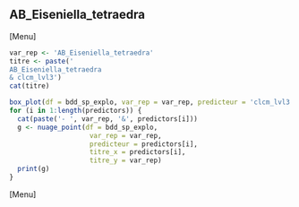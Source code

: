 ##  AB_Eiseniella_tetraedra
[Menu]
```r
var_rep <- 'AB_Eiseniella_tetraedra'
titre <- paste('
AB_Eiseniella_tetraedra
& clcm_lvl3')
cat(titre)

box_plot(df = bdd_sp_explo, var_rep = var_rep, predicteur = 'clcm_lvl3', titre_x = 'clcm_lvl3', titre_y = var_rep)
for (i in 1:length(predictors)) {
  cat(paste('- ', var_rep, '&', predictors[i]))
  g <- nuage_point(df = bdd_sp_explo,
                    var_rep = var_rep,
                    predicteur = predictors[i],
                    titre_x = predictors[i],
                    titre_y = var_rep)
  print(g)
}
```
[Menu] 



